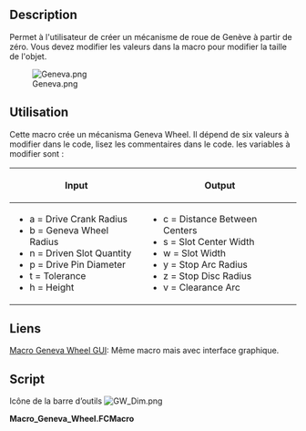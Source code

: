 <languages/>

{{Macro/fr
|Name=Geneva Wheel
|Icon=GW_Dim.png
|Description=Permet à l'utilisateur de créer un mécanisme de roue genevoise à partir de zéro. Il faut éditer des valeurs dans la macro pour modifier la taille de l'objet.
|Author=Drei
|Version=1.0
|Date=2014-09-21
|FCVersion=Toutes
|Download=[https://wiki.freecad.org/images/8/8d/GW_Dim.png Icône de la barre d'outils]
}}

==Description==

Permet à l'utilisateur de créer un mécanisme de roue de Genève à partir de zéro. Vous devez modifier les valeurs dans la macro pour modifier la taille de l'objet.

[[File:Geneva.png]]

<span id="How_To_Use"></span>
==Utilisation==

Cette macro crée un mécanisma Geneva Wheel. Il dépend de six valeurs à modifier dans le code, lisez les commentaires dans le code. les variables à modifier sont :

{|{{Prettytable}}
 !Input
 !Output
 |--
 |
*a = Drive Crank Radius
*b = Geneva Wheel Radius
*n = Driven Slot Quantity
*p = Drive Pin Diameter
*t = Tolerance
*h = Height
|
*c = Distance Between Centers
*s = Slot Center Width
*w = Slot Width
*y = Stop Arc Radius
*z = Stop Disc Radius
*v = Clearance Arc
|}

<span id="Link"></span>
==Liens==

[[Macro_Geneva_Wheel_GUI/fr|Macro Geneva Wheel GUI]]:  Même macro mais avec interface graphique. 

==Script==

Icône de la barre d’outils [[Image:GW_Dim.png]]

'''Macro_Geneva_Wheel.FCMacro'''

{{MacroCode|code=
#Creation of a Geneva Wheel with Parametric values  By: Isaac Ayala (drei)
#This Macro creates the main parts of a Geneva Wheel Mechanism 

#It depends on six values that must be altered in the following code
#The variables are a, b, n, p, t and h. 

#Definition for each variable
#    Input
#a = Drive Crank Radius
#b = Geneva Wheel Radius
#n = Driven Slot Quantity
#p = Drive Pin Diameter
#t = Tolerance
#h = Height
#    Output
#c = Distance Between Centers
#s = Slot Center Width
#w = Slot Width
#y = Stop Arc Radius
#z = Stop Disc Radius
#v = Clearance Arc

#Please note that you can alter the code so it depends on five values exclusively
#Just replace c, and either a or b with the following
#    Keep value for a
#c = a/math.sin(math.pi/n)
#b = math.sqrt((math.pow(c,2))-(math.pow(a,2)))
#    Keep value for b
#c = b/math.cos(math.pi/n)
#a = math.sqrt((math.pow(c,2))-(math.pow(b,2)))

from __future__ import division
import time
import math
from PySide import QtCore, QtGui
from FreeCAD import Base
import Part

#Inputs
a = 25.0
b = 60.0
n = 6
p = 4
t = 0.01
h = 5
T = 60

#Outputs
c = math.sqrt(pow(a,2) + pow(b,2))
s = a + b - c
w = p + t
y = a - (1.5 * p)
z = y - t
v = (b * z)/a 

#    Create the Drive Crank (Will be placed on the origin)
driveCrank = Part.makeCylinder(z, h)
driveCrank.translate(Base.Vector(0,0,0))

genevaWheelClearanceCut = Part.makeCylinder(b, h)
genevaWheelClearanceCut.translate(Base.Vector(-c,0,0))

driveCrank = driveCrank.cut(genevaWheelClearanceCut)

driveCrankBase = Part.makeCylinder((1.5*a), h)
driveCrankBase.translate(Base.Vector(0,0,-h))

driveCrank = driveCrank.fuse(driveCrankBase)

drivePin = Part.makeCylinder(p,h)
drivePin.translate(Base.Vector(-a,0,0))

driveCrank = driveCrank.fuse(drivePin)

#    Create the Geneva  Wheel (Will be placed on the x-axis on the left side)
genevaWheel = Part.makeCylinder(b,h)
genevaWheel.translate(Base.Vector(-c,0,0))

stopArc = Part.makeCylinder(y, h)
stopArc.translate(Base.Vector(((y-(b/2)),0,0)))
stopArc.rotate(Base.Vector(-c,0,0),Base.Vector(0,0,1),30)

for i in range(6):
    stopArc.rotate(Base.Vector(-c,0,0),Base.Vector(0,0,1),60)
    genevaWheel = genevaWheel.cut(stopArc)

slotLength = Part.makeBox(s,(2*w),h)
slotLength.translate(Base.Vector(-a,-w,0))

slotRadius = Part.makeCylinder(w,h)
slotRadius.translate(Base.Vector(-a,0,0))

slot=slotLength.fuse(slotRadius)

for i in range(6):
    slot.rotate(Base.Vector(-c,0,0),Base.Vector(0,0,1),60)
    genevaWheel = genevaWheel.cut(slot)

#    Display Result

Part.show(driveCrank)
Part.show(genevaWheel)
}}
{{clear}}
